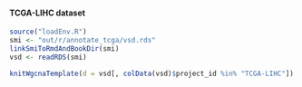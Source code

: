 #### TCGA-LIHC dataset {#resultsWgcnaProjectIdTcgaLihc}

```r
source("loadEnv.R")
smi <- "out/r/annotate_tcga/vsd.rds"
linkSmiToRmdAndBookDir(smi)
vsd <- readRDS(smi)

knitWgcnaTemplate(d = vsd[, colData(vsd)$project_id %in% "TCGA-LIHC"])
```
